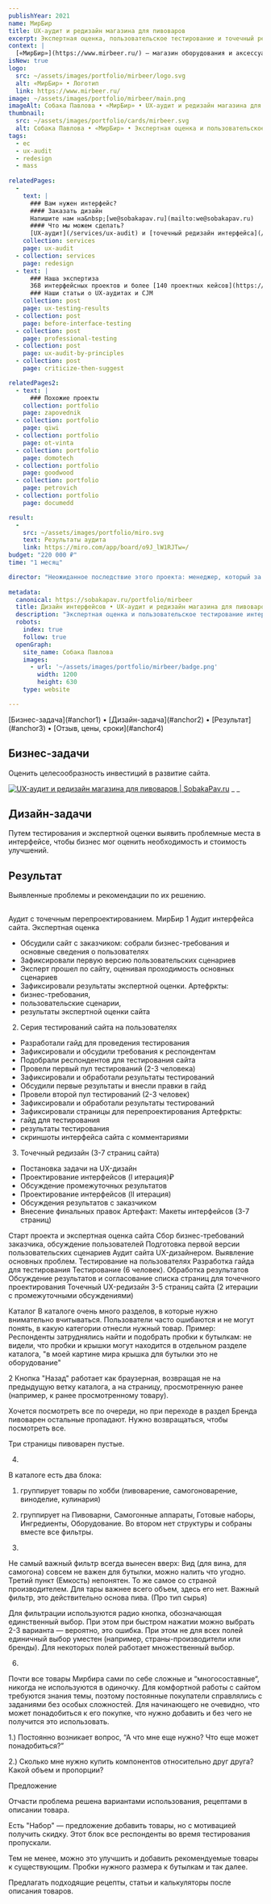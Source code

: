 ```yaml
---
publishYear: 2021
name: МирБир
title: UX-аудит и редизайн магазина для пивоваров
excerpt: Экспертная оценка, пользовательское тестирование и точечный редизайн интернет-магазина «МирБир»
context: |
  [«МирБир»](https://www.mirbeer.ru/) — магазин оборудования и аксессуаров для домашнего пиво- и сыроварения.
isNew: true
logo:
  src: ~/assets/images/portfolio/mirbeer/logo.svg
  alt: «МирБир» • Логотип
  link: https://www.mirbeer.ru/
image: ~/assets/images/portfolio/mirbeer/main.png
imageAlt: Собака Павлова • «МирБир» • UX-аудит и редизайн магазина для пивоваров
thumbnail:
  src: ~/assets/images/portfolio/cards/mirbeer.svg
  alt: Собака Павлова • «МирБир» • Экспертная оценка и пользовательское тестирование интернет-магазина 
tags:
  - ec
  - ux-audit
  - redesign
  - mass
  
relatedPages:
  -
    text: |
      ### Вам нужен интерфейс?
      #### Заказать дизайн
      Напишите нам на&nbsp;[we@sobakapav.ru](mailto:we@sobakapav.ru) 
      #### Что мы можем сделать?
      [UX-аудит](/services/ux-audit) и [точечный редизайн интерфейса](/services/redesign), как в этом кейсе, и [многое другое](/services). 
    collection: services
    page: ux-audit
  - collection: services
    page: redesign
  - text: |
      ### Наша экспертиза
      368 интерфейсных проектов и более [140 проектных кейсов](https://sobakapav.ru/portfolio).
      ### Наши статьи о UX-аудитах и CJM
    collection: post
    page: ux-testing-results
  - collection: post
    page: before-interface-testing
  - collection: post
    page: professional-testing
  - collection: post
    page: ux-audit-by-principles
  - collection: post
    page: criticize-then-suggest

relatedPages2:
  - text: |
      ### Похожие проекты
    collection: portfolio
    page: zapovednik
  - collection: portfolio
    page: qiwi
  - collection: portfolio
    page: ot-vinta
  - collection: portfolio
    page: domotech
  - collection: portfolio
    page: goodwood 
  - collection: portfolio
    page: petrovich
  - collection: portfolio
    page: documedd

result:
  -
    src: ~/assets/images/portfolio/miro.svg
    text: Результаты аудита
    link: https://miro.com/app/board/o9J_lW1RJTw=/
budget: "220 000 ₽"
time: "1 месяц"

director: "Неожиданное последствие этого проекта: менеджер, который за него отвечал, всерьез увлекся домашним пивоварением."
  
metadata:
  canonical: https://sobakapav.ru/portfolio/mirbeer
  title: Дизайн интерфейсов • UX-аудит и редизайн магазина для пивоваров
  description: "Экспертная оценка и пользовательское тестирование интернет-магазина «МирБир»"
  robots:
    index: true
    follow: true
  openGraph:
    site_name: Собака Павлова
    images:
      - url: '~/assets/images/portfolio/mirbeer/badge.png'
        width: 1200
        height: 630
    type: website

---
```


<TOC>
[Бизнес-задача](#anchor1) • [Дизайн-задача](#anchor2) • [Результат](#anchor3) • [Отзыв, цены, сроки](#anchor4)
</TOC>

## <a name="anchor1" />Бизнес-задачи

Оценить целесообразность инвестиций в развитие сайта.

<a href="/images/portfolio/mirbeer/1.png" target="_blank">![UX-аудит и редизайн магазина для пивоваров | SobakaPav.ru](~/assets/images/portfolio/mirbeer/1.png)</a>
_ _

## <a name="anchor2" />Дизайн-задачи

Путем тестирования и экспертной оценки выявить проблемные места в интерфейсе, чтобы бизнес мог оценить необходимость и стоимость улучшений.



## <a name="anchor3" />Результат

Выявленные проблемы и рекомендации по их решению.

## <a name="anchor5" />

Аудит с точечным перепроектированием. МирБир 
1 Аудит интерфейса сайта. Экспертная оценка
- Обсудили сайт с заказчиком: собрали бизнес-требования и основные сведения о пользователях
- Зафиксировали первую версию пользовательских сценариев
- Эксперт прошел по сайту, оценивая проходимость основных сценариев
- Зафиксировали результаты экспертной оценки. 
Артефркты: 
- бизнес-требования, 
- пользовательские сценарии,
- результаты экспертной оценки сайта

2. Серия тестирований сайта на пользователях
- Разработали гайд для проведения тестирования
- Зафиксировали и обсудили требования к респондентам
- Подобрали респондентов для тестирования сайта
- Провели первый пул тестирований (2-3 человека)
- Зафиксировали и обработали результаты тестирований
- Обсудили первые результаты и внесли правки в гайд
- Провели второй пул тестирований (2-3 человек)
- Зафиксировали и обработали результаты тестирований
- Зафиксировали страницы для перепроектирования
Артефркты:
- гайд для тестирования
- результаты тестирования
- скриншоты интерфейса сайта с комментариями

3. Точечный редизайн (3-7 страниц сайта)
- Постановка задачи на UX-дизайн
- Проектирование интерфейсов (I итерация)₽
- Обсуждение промежуточных результатов
- Проектирование интерфейсов (II итерация)
- Обсуждения результатов с заказчиком
- Внесение финальных правок
Артефакт: Макеты интерфейcов (3-7 страниц)

Старт проекта и экспертная оценка сайта
Сбор бизнес-требований заказчика, обсуждение пользователей
Подготовка первой версии пользовательских сценариев
Аудит сайта UX-дизайнером. Выявление основных проблем.
Тестирование на пользователях
Разработка гайда для тестирования
Тестирование (6 человек). Обработка результатов
Обсуждение результатов и согласование списка страниц для точечного проектирования 
Точечный UX-редизайн 3-5 страниц сайта (2 итерации с промежуточными обсуждениями)

Каталог
В каталоге очень много разделов, в которые нужно внимательно вчитываться. Пользователи часто ошибаются и не могут понять, в какую категории отнесли нужный товар. 
Пример: Респонденты затруднялись найти и подобрать пробки к бутылкам: не видели, что пробки и крышки могут находится в отдельном разделе каталога, "в моей картине мира крышка для бутылки это не оборудование"

2
Кнопка "Назад" работает как браузерная, возвращая не на предыдущую ветку каталога, а на страницу, просмотренную ранее (например, к ранее просмотренному товару).

Хочется посмотреть все по очереди, но при переходе в раздел Бренда пивоварен остальные пропадают. Нужно возвращаться, чтобы посмотреть все.

Три страницы пивоварен пустые.

4.
В каталоге есть два блока: 
1. группирует товары по хобби (пивоварение, самогоноварение, виноделие, кулинария) 
2. группирует на Пивоварни, Самогонные аппараты, Готовые наборы, Ингредиенты, Оборудование. 
Во втором нет структуры и собраны вместе все фильтры.

5.
Не самый важный фильтр всегда вынесен вверх:
Вид (для вина, для самогона) совсем не важен для бутылки, можно налить что угодно. Третий пункт (Емкость) непонятен.
То же самое со страной производителем.
Для тары важнее всего объем, здесь его нет.
Важный фильтр, это действительно основа пива. (Про тип сырья)

Для фильтрации используются радио кнопка, обозначающая единственный выбор. При этом при быстром нажатии можно выбрать 2-3 варианта — вероятно, это ошибка.
При этом не для всех полей единичный выбор уместен (например, страны-производители или бренды).
Для некоторых полей работает множественный выбор.

6.
Почти все товары Мирбира сами по себе сложные и “многосоставные“, никогда не используются в одиночку. Для комфортной работы с сайтом требуются знания темы, поэтому постоянные покупатели справлялись с заданиями без особых сложностей. Для начинающего не очевидно, что может понадобиться к его покупке, что нужно добавить и без чего не получится это использовать. 

1.) Постоянно возникает вопрос, “А что мне еще нужно? Что еще может понадобиться?”

2.) Сколько мне нужно купить компонентов относительно друг друга? Какой объем и пропорции?

Предложение

Отчасти проблема решена вариантами использования, рецептами в описании товара.

Есть "Набор" — предложение добавить товары, но с мотивацией получить скидку. Этот блок все респонденты во время тестирования пропускали.

Тем не менее, можно это улучшить и добавить рекомендуемые товары к существующим. Пробки нужного размера к бутылкам и так далее.

Предлагать подходящие рецепты, статьи и калькуляторы после описания товаров.
